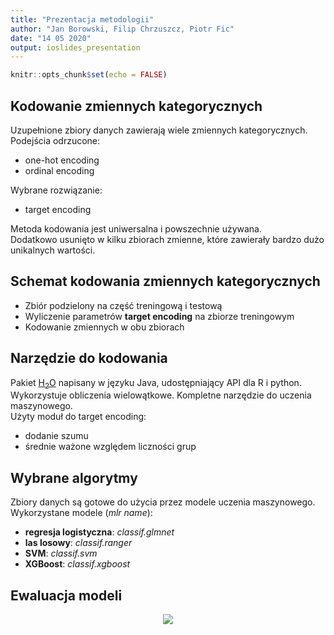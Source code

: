 ```yaml
---
title: "Prezentacja metodologii"
author: "Jan Borowski, Filip Chrzuszcz, Piotr Fic"
date: "14 05 2020"
output: ioslides_presentation
---
```


```r
knitr::opts_chunk$set(echo = FALSE)
```

## Kodowanie zmiennych kategorycznych

Uzupełnione zbiory danych zawierają wiele zmiennych kategorycznych. Podejścia odrzucone:

- one-hot encoding
- ordinal encoding

Wybrane rozwiązanie:

- target encoding

Metoda kodowania jest uniwersalna i powszechnie używana.  
Dodatkowo usunięto w kilku zbiorach zmienne, które zawierały
bardzo dużo unikalnych wartości.

## Schemat kodowania zmiennych kategorycznych

- Zbiór podzielony na część treningową i testową
- Wyliczenie parametrów **target encoding** na zbiorze treningowym
- Kodowanie zmiennych w obu zbiorach

## Narzędzie do kodowania

Pakiet [H<sub>2</sub>O](https://docs.h2o.ai/h2o/latest-stable/h2o-docs/index.html) napisany w języku Java, udostępniający API
dla R i python. Wykorzystuje obliczenia wielowątkowe. Kompletne narzędzie do
uczenia maszynowego.  
Użyty moduł do target encoding:  

- dodanie szumu 
- średnie ważone względem liczności grup

## Wybrane algorytmy

Zbiory danych są gotowe do użycia przez modele uczenia maszynowego.  
Wykorzystane modele (*mlr name*):

- **regresja logistyczna**: *classif.glmnet*
- **las losowy**: *classif.ranger*
- **SVM**: *classif.svm*
- **XGBoost**: *classif.xgboost*

## Ewaluacja modeli

<center>
![](schemat.png)
</center>

